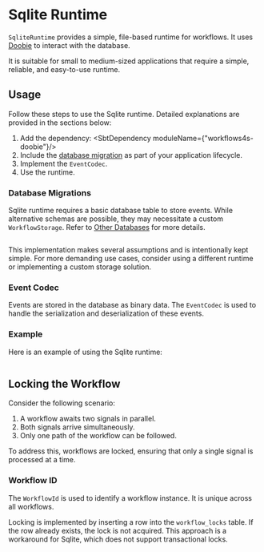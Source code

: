 

# Sqlite Runtime

`SqliteRuntime` provides a simple, file-based runtime for workflows. It uses [Doobie](https://tpolecat.github.io/doobie/) to interact with the database.

It is suitable for small to medium-sized applications that require a simple, reliable, and easy-to-use runtime.


## Usage

Follow these steps to use the Sqlite runtime. Detailed explanations are provided in the sections below:

1. Add the dependency:
<SbtDependency moduleName={"workflows4s-doobie"}/>
2. Include the [database migration](https://github.com/business4s/workflows4s/tree/main/workflows4s-doobie/src/main/resources/schema/) as part of your application lifecycle.
3. Implement the `EventCodec`.
4. Use the runtime.

### Database Migrations

Sqlite runtime requires a basic database table to store events. While alternative schemas are possible, they may necessitate a custom `WorkflowStorage`. Refer to [Other Databases](#other-databases--custom-storages) for more details.

<!-- @formatter:off -->
```sql file=../../workflows4s-doobie/src/main/resources/schema/sqlite-schema.sql
```
<!-- @formatter:on -->

This implementation makes several assumptions and is intentionally kept simple. For more demanding use cases, consider using a different runtime or implementing a custom storage solution.

### Event Codec

Events are stored in the database as binary data. The `EventCodec` is used to handle the serialization and deserialization of these events.

### Example

Here is an example of using the Sqlite runtime:

```scala file=./main/scala/workflows4s/example/docs/doobie/SqliteExample.scala start=doc_start end=doc_end
```

## Locking the Workflow

Consider the following scenario:

1. A workflow awaits two signals in parallel.
2. Both signals arrive simultaneously.
3. Only one path of the workflow can be followed.

To address this, workflows are locked, ensuring that only a single signal is processed at a time.

### Workflow ID

The `WorkflowId` is used to identify a workflow instance. It is unique across all workflows.

Locking is implemented by inserting a row into the `workflow_locks` table. If the row already exists, the lock is not acquired. This approach is a workaround for Sqlite, which does not support transactional locks.
